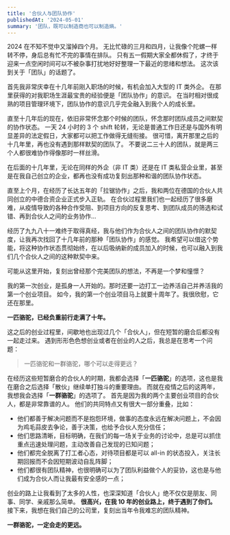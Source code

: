 ```yaml
---
title: '合伙人与团队协作'
publishedAt: '2024-05-01'
summary: '团队，既可以制造商也可以制造熵。'
---
```


2024 在不知不觉中又溜掉四个月。
无比忙碌的三月和四月，让我像个陀螺一样转不停，身后总有忙不完的事情在排队。
只有五一假期大家全都休假了，才终于迎来一点空闲时间可以不被杂事打扰地好好整理一下最近的思绪和想法。
这次该到关于「团队」的话题了。

首先我非常庆幸在十几年前刚入职场的时候，有机会加入大型的 IT 类外企。
在那里获得的对我职场生涯最宝贵的经验便是「团队协作」的意识。
在当时相对很成熟的项目管理环境下，团队协作的意识几乎完全融入到我个人的成长里。

直至十几年后的现在，依旧非常怀念那个时候的团队，怀念那时团队成员之间默契的协作状态。
一天 24 小时的 3 个 shift 轮转，无论是普通工作日还是与国外有明显差异的法定假日，大家都可以把工作做得无缝衔接。
很可惜，离开那里之后的十几年里，再也没有遇到那样默契的团队了。
不要说二三十人的团队，就是两三个人都很难协作得像那时一样丝滑。

在后面的十几年里，无论在同样的外企（非 IT 类）还是在 IT 类私营企业里，甚至是在我自己创立的企业，都再也没有成功复刻出那种和谐的团队协作状态。

直至上个月，在经历了长达五年的「拉锯协作」之后，我和两位在德国的合伙人共同创立的中德合资企业正式步入正轨。
在合伙过程里我们也一起经历了很多磨难，从疫情导致的各种合作受阻、到项目方向的反复思考、到团队成员的筛选和试错、再到合伙人之间的业务协作…

经历了九九八十一难终于取得真经，我与他们作为合伙人之间的团队协作的默契度，让我再次找回了十几年前的那种「团队协作」的感觉。
我希望可以借这个势能，将这种协作状态贯彻始终，在以后吸纳新的成员加入的时候，也可以融入到我们几个合伙人之间的这种默契中来。

可能从这里开始，复刻出曾经那个完美团队的想法，不再是一个梦和憧憬？

我的第一次创业，是孤身一人开始的。那时还要一边打工一边养活自己并养活我的第一个创业项目。
如今，我的第一个创业项目马上就要十周年了。我很欣慰，它还在那里。

**一匹骆驼，已经负重前行走满了十年。**

这之后的创业过程里，间歇地也出现过几个「合伙人」，但在短暂的磨合后都没有一起走过来。
遇到形形色色想创业或者在创业的人之后，我总是在思考一个问题：

> 一匹骆驼和一群骆驼，哪个可以走得更远？

在经历这些短暂磨合的合伙人的时期，我都会选择「**一匹骆驼**」的选项，这也是我在磨合之后选择「散伙」继续单打独斗的重要理由。
而就在疫情之后的这两年，我想我会选择「**一群骆驼**」的选项了。
首先是因为我的两个主要创业项目的合伙人，都是非常靠谱的人。
他们的共同特点又有很大一部分重叠，比如：

* 他们都善于解决问题而不是抱怨环境，做事的态度永远在解决问题上，不会因为鸡毛蒜皮去争论，善于决策，也给予合伙人充分信任；
* 他们思路清晰，目标明确，在我们的每一场关于业务的讨论中，总是可以抓住重点迅速处理问题，主动改善自己发现的已知问题；
* 他们都完全脱离了打工者心态，对待项目都是可以 all-in 的状态投入，关注长期回报而不会因短期波动自乱阵脚；
* 他们都很有团队精神，也很明确可以为了团队利益做个人的妥协，这也是与他们成为合伙人而让我最有安全感的一点；

创业的路上让我看到了太多的人性，也深深知道「合伙人」绝不仅仅是朋友、同事、同学、亲戚那么简单。
**很高兴，在我 10 年的创业路上，终于遇到了你们。**
接下来，我想在我们自己的公司里，复刻出当年令我难忘的团队精神。

**一群骆驼，一定会走的更远。**